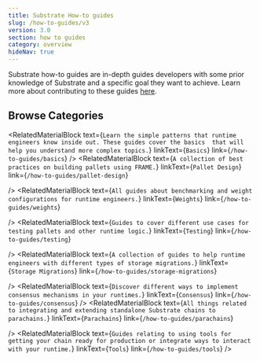 ```yaml
---
title: Substrate How-to guides
slug: /how-to-guides/v3
version: 3.0 
section: how to guides
category: overview
hideNav: true
---
```


Substrate how-to guides are in-depth guides developers with some prior knowledge of Substrate and a 
specific goal they want to achieve. Learn more about contributing to these guides [here](/v3/contribute/how-to-guides).

## Browse Categories

<RelatedMaterialBlock
  text={`Learn the simple patterns that runtime engineers know inside out. These guides cover the basics 
  that will help you understand more complex topics.`}
  linkText={`Basics`}
  link={`/how-to-guides/basics`}
  />
<RelatedMaterialBlock
  text={`A collection of best practices on building pallets using FRAME.`}
  linkText={`Pallet Design`}
  link={`/how-to-guides/pallet-design`}
  
/>
<RelatedMaterialBlock
  text={`All guides about benchmarking and weight configurations for runtime engineers.`}
  linkText={`Weights`}
  link={`/how-to-guides/weights`}
  
/>
<RelatedMaterialBlock
  text={`Guides to cover different use cases for testing pallets and other runtime logic.`}
  linkText={`Testing`}
  link={`/how-to-guides/testing`}
  
/>
<RelatedMaterialBlock
  text={`A collection of guides to help runtime engineers with different types of storage migrations.`}
  linkText={`Storage Migrations`}
  link={`/how-to-guides/storage-migrations`}
  
/>
<RelatedMaterialBlock
  text={`Discover different ways to implement consensus mechanisms in your runtimes.`}
  linkText={`Consensus`}
  link={`/how-to-guides/consensus`}
/>
<RelatedMaterialBlock
  text={`All things related to integrating and extending standalone Substrate chains to parachains.`}
  linkText={`Parachains`}
  link={`/how-to-guides/parachains`}
  
/>
<RelatedMaterialBlock
  text={`Guides relating to using tools for getting your chain ready for production or integrate ways to interact with
  your runtime.`}
  linkText={`Tools`}
  link={`/how-to-guides/tools`}
/>